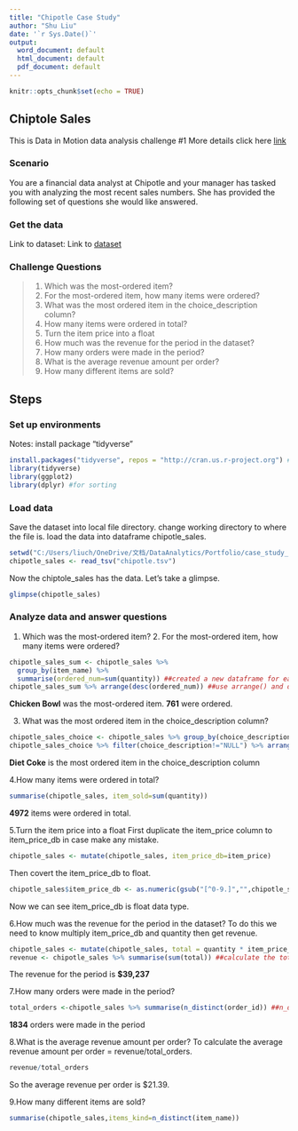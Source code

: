 ---
title: "Chipotle Case Study"
author: "Shu Liu"
date: '`r Sys.Date()`'
output:
  word_document: default
  html_document: default
  pdf_document: default
---

```{r setup, include=FALSE}
knitr::opts_chunk$set(echo = TRUE)
```

## Chiptole Sales 

This is Data in Motion data analysis challenge #1 More details click here [link](https://d-i-motion.com/lessons/challenge-1-chipotle-sales/)

### Scenario 

You are a financial data analyst at Chipotle and your manager has tasked you with analyzing the most recent sales numbers. She has provided the following set of questions she would like answered.

### Get the data
Link to dataset: Link to [dataset](https://raw.githubusercontent.com/justmarkham/DAT8/master/data/chipotle.tsv)

### Challenge Questions
>
  1. Which was the most-ordered item?
  2. For the most-ordered item, how many items were ordered?
  3. What was the most ordered item in the choice_description column?
  4. How many items were ordered in total?
  5. Turn the item price into a float
  6. How much was the revenue for the period in the dataset?
  7. How many orders were made in the period?
  8. What is the average revenue amount per order?
  9. How many different items are sold?

## Steps
### Set up environments
Notes: install package "tidyverse"
```{r set up environments}
install.packages("tidyverse", repos = "http://cran.us.r-project.org") #an argument is added to the function that gives it the web address of the repository. Once the data file is downloaded into the proper directory you will then be able to access your newly installed package.
library(tidyverse)
library(ggplot2)
library(dplyr) #for sorting
```
### Load data
Save the dataset into local file directory. change working directory to where the file is. load the data into dataframe chipotle_sales.
```{r change working directory}
setwd("C:/Users/liuch/OneDrive/文档/DataAnalytics/Portfolio/case_study_1")
chipotle_sales <- read_tsv("chipotle.tsv")
```
Now the chiptole_sales has the data. Let's take a glimpse. 
```{r glimpse the data}
glimpse(chipotle_sales)
```
### Analyze data and answer questions
1. Which was the most-ordered item? 2. For the most-ordered item, how many items were ordered?
```{r most-ordered item}
chipotle_sales_sum <- chipotle_sales %>% 
  group_by(item_name) %>% 
  summarise(ordered_num=sum(quantity)) ##created a new dataframe for each item and its ordered sum. 
chipotle_sales_sum %>% arrange(desc(ordered_num)) ##use arrange() and desc() to sort desc. 
```
**Chicken Bowl** was the most-ordered item. **761** were ordered. 

3. What was the most ordered item in the choice_description column?
```{r filter and sort desc}
chipotle_sales_choice <- chipotle_sales %>% group_by(choice_description) %>% summarise(ordered_num=sum(quantity)) ##create a new dataframe chipotle_sales_choice for calculating total ordered number for each different choice.
chipotle_sales_choice %>% filter(choice_description!="NULL") %>% arrange(desc(ordered_num))
```
**Diet Coke** is the most ordered item in the choice_description column

4.How many items were ordered in total?
```{r}
summarise(chipotle_sales, item_sold=sum(quantity))
```
**4972** items were ordered in total.

5.Turn the item price into a float
First duplicate the item_price column to item_price_db in case make any mistake. 
```{r duplicate item_price and add a new column item_price_db}
chipotle_sales <- mutate(chipotle_sales, item_price_db=item_price)
```
Then covert the item_price_db to float.
```{r}
chipotle_sales$item_price_db <- as.numeric(gsub("[^0-9.]","",chipotle_sales$item_price_db))
```
Now we can see item_price_db is float data type.

6.How much was the revenue for the period in the dataset?
To do this we need to know multiply item_price_db and quantity then get revenue.
```{r calculate revenue }
chipotle_sales <- mutate(chipotle_sales, total = quantity * item_price_db) ##add a new column total for total price sold for each order
revenue <- chipotle_sales %>% summarise(sum(total)) ##calculate the total by summarise(sum(total))
```
The revenue for the period is **$39,237**

7.How many orders were made in the period?
```{r}
total_orders <-chipotle_sales %>% summarise(n_distinct(order_id)) ##n_distinct() is count distinct value
```
**1834** orders were made in the period

8.What is the average revenue amount per order?
To calculate the average revenue amount per order = revenue/total_orders.
```{r}
revenue/total_orders
```
So the average revenue per order is $21.39.

9.How many different items are sold?
```{r how many different items sold}
summarise(chipotle_sales,items_kind=n_distinct(item_name))
```
